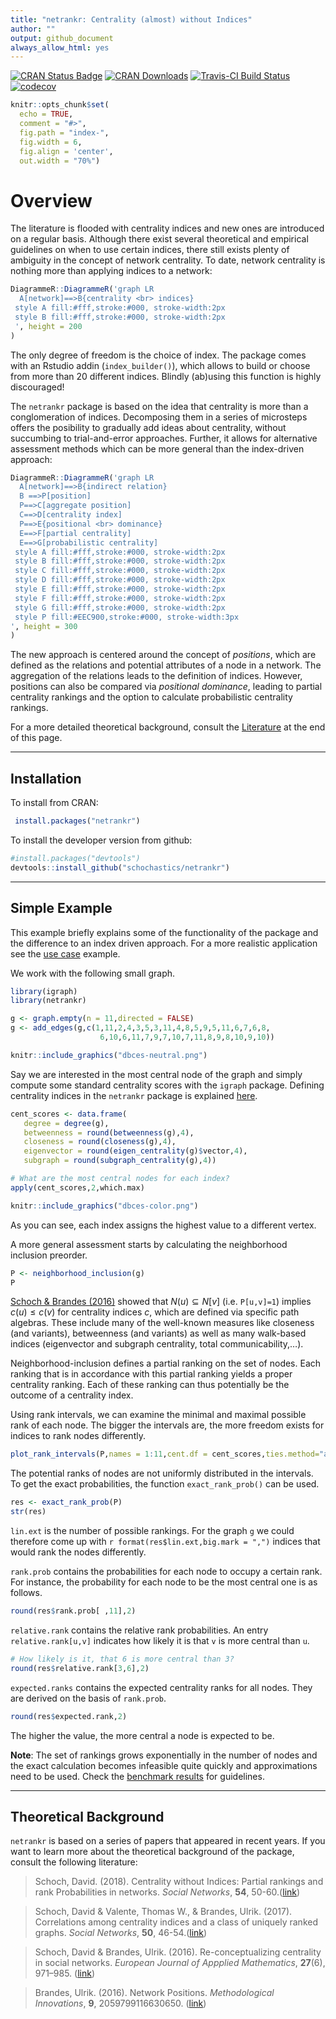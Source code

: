 ```yaml
---
title: "netrankr: Centrality (almost) without Indices"
author: ""
output: github_document
always_allow_html: yes
---
```


[![CRAN Status Badge](http://www.r-pkg.org/badges/version/netrankr)](https://cran.r-project.org/package=netrankr)
[![CRAN Downloads](http://cranlogs.r-pkg.org/badges/grand-total/netrankr)](https://CRAN.R-project.org/package=netrankr) 
[![Travis-CI Build Status](https://travis-ci.org/schochastics/netrankr.svg?branch=master)](https://travis-ci.org/schochastics/netrankr)
[![codecov](https://codecov.io/gh/schochastics/netrankr/branch/master/graph/badge.svg)](https://codecov.io/gh/schochastics/netrankr)


```r
knitr::opts_chunk$set(
  echo = TRUE,
  comment = "#>",
  fig.path = "index-",
  fig.width = 6,
  fig.align = 'center',
  out.width = "70%")
```

# Overview 

The literature is flooded with centrality indices and new ones are introduced 
on a regular basis. Although there exist several theoretical and empirical guidelines 
on when to use certain indices, there still exists plenty of ambiguity in the concept 
of network centrality. To date, network centrality is nothing more than applying indices
to a network:

```r
DiagrammeR::DiagrammeR('graph LR
  A[network]==>B{centrality <br> indices}
 style A fill:#fff,stroke:#000, stroke-width:2px
 style B fill:#fff,stroke:#000, stroke-width:2px
 ', height = 200
)
```

The only degree of freedom is the choice of index. The package comes with an Rstudio addin (`index_builder()`),
which allows to build or choose from more than 20 different indices. Blindly (ab)using
this function is highly discouraged!

The `netrankr` package is based on the idea that centrality is more than a 
conglomeration of indices. Decomposing them in a series of microsteps offers 
the posibility to gradually add ideas about centrality, without succumbing to
trial-and-error approaches. Further, it allows for alternative assessment methods
which can be more general than the index-driven approach:

```r
DiagrammeR::DiagrammeR('graph LR
  A[network]==>B{indirect relation}
  B ==>P[position]
  P==>C[aggregate position]
  C==>D[centrality index]
  P==>E{positional <br> dominance}
  E==>F[partial centrality]
  E==>G[probabilistic centrality]
 style A fill:#fff,stroke:#000, stroke-width:2px
 style B fill:#fff,stroke:#000, stroke-width:2px
 style C fill:#fff,stroke:#000, stroke-width:2px
 style D fill:#fff,stroke:#000, stroke-width:2px
 style E fill:#fff,stroke:#000, stroke-width:2px
 style F fill:#fff,stroke:#000, stroke-width:2px
 style G fill:#fff,stroke:#000, stroke-width:2px
 style P fill:#EEC900,stroke:#000, stroke-width:3px
', height = 300
)
```

The new approach is centered around the concept of *positions*, which are defined as 
the relations and potential attributes of a node in a network. The aggregation
of the relations leads to the definition of indices. However, positions can also
be compared via *positional dominance*, leading to partial centrality rankings and
the option to calculate probabilistic centrality rankings.

For a more detailed theoretical background, consult the [Literature](#literature) 
at the end of this page.

________________________________________________________________________________

## Installation

To install from CRAN: 
```r
 install.packages("netrankr")
```

To install the developer version from github:
```r
#install.packages("devtools")
devtools::install_github("schochastics/netrankr")
```

________________________________________________________________________________

## Simple Example

This example briefly explains some of the functionality of the package and the 
difference to an index driven approach. For a more realistic application see 
the [use case](articles/use_case.html) example. 

We work with the following small graph.
```r
library(igraph)
library(netrankr)

g <- graph.empty(n = 11,directed = FALSE)
g <- add_edges(g,c(1,11,2,4,3,5,3,11,4,8,5,9,5,11,6,7,6,8,
                    6,10,6,11,7,9,7,10,7,11,8,9,8,10,9,10))
```

```r
knitr::include_graphics("dbces-neutral.png")
```

Say we are interested in the most central node of the graph and simply compute some 
standard centrality scores with the `igraph` package. Defining centrality indices
in the `netrankr` package is explained [here](articles/centrality_indices.html).
```r
cent_scores <- data.frame(
   degree = degree(g),
   betweenness = round(betweenness(g),4),
   closeness = round(closeness(g),4),
   eigenvector = round(eigen_centrality(g)$vector,4),
   subgraph = round(subgraph_centrality(g),4))

# What are the most central nodes for each index?
apply(cent_scores,2,which.max)
```
```r
knitr::include_graphics("dbces-color.png")
```

As you can see, each index assigns the highest value to a different vertex.

A more general assessment starts by calculating the neighborhood inclusion preorder.
```r
P <- neighborhood_inclusion(g)
P
```
[Schoch & Brandes (2016)](https://doi.org/10.1017/S0956792516000401) showed that
$N(u) \subseteq N[v]$ (i.e. `P[u,v]=1`) implies $c(u) \leq c(v)$ for 
centrality indices $c$, which are defined via specific path algebras. These include
many of the well-known measures like closeness (and variants), betweenness (and variants)
as well as many walk-based indices (eigenvector and subgraph centrality, total communicability,...).

Neighborhood-inclusion defines a partial ranking on the set of nodes. Each ranking 
that is in accordance with this partial ranking yields a proper centrality ranking.
Each of these ranking can thus potentially be the outcome of a centrality index.  

Using rank intervals, we can examine the minimal and maximal possible rank of each node.
The bigger the intervals are, the more freedom exists for indices to rank nodes differently.
```r
plot_rank_intervals(P,names = 1:11,cent.df = cent_scores,ties.method="average")
```

The potential ranks of nodes are not uniformly distributed in the intervals. To get
the exact probabilities, the function `exact_rank_prob()` can be used.
```r
res <- exact_rank_prob(P)
str(res)
```
`lin.ext` is the number of possible rankings. For the graph `g` we could therefore come up with
`r format(res$lin.ext,big.mark = ",")` indices that would rank the nodes differently.  

`rank.prob` contains the probabilities for each node to occupy a certain rank. 
For instance, the probability for each node to be the most central one is as follows.
```r
round(res$rank.prob[ ,11],2)
```

`relative.rank` contains the relative rank probabilities. An entry `relative.rank[u,v]`
indicates how likely it is that `v` is more central than `u`.
```r
# How likely is it, that 6 is more central than 3?
round(res$relative.rank[3,6],2)
```

`expected.ranks` contains the expected centrality ranks for all nodes. They are 
derived on the basis of `rank.prob`.
```r
round(res$expected.rank,2)
```
The higher the value, the more central a node is expected to be.

**Note**: The set of rankings grows exponentially in the number of nodes and the exact 
calculation becomes infeasible quite quickly and approximations need to be used.
Check the [benchmark results](articles/benchmarks.html) for guidelines.

________________________________________________________________________________

## Theoretical Background {#literature}

`netrankr` is based on a series of papers that appeared in recent years. If you 
want to learn more about the theoretical background of the package, 
consult the following literature:

> Schoch, David. (2018). Centrality without Indices: Partial rankings and rank
Probabilities in networks. *Social Networks*, **54**, 50-60.([link](https://doi.org/10.1016/j.socnet.2017.12.003))

> Schoch, David & Valente, Thomas W., & Brandes, Ulrik. (2017). Correlations among centrality indices
and a class of uniquely ranked graphs. *Social Networks*, **50**, 46-54.([link](http://doi.org/10.1016/j.socnet.2017.03.010))

> Schoch, David & Brandes, Ulrik. (2016). Re-conceptualizing centrality in social networks.
*European Journal of Appplied Mathematics*, **27**(6), 971–985.
([link](https://doi.org/10.1017/S0956792516000401))

> Brandes, Ulrik. (2016). Network Positions.
*Methodological Innovations*, **9**, 2059799116630650.
([link](http://dx.doi.org/10.1177/2059799116630650))

